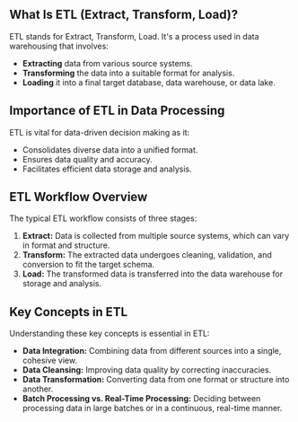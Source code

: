 ## What Is ETL (Extract, Transform, Load)?

ETL stands for Extract, Transform, Load. It's a process used in data warehousing that involves:

- **Extracting** data from various source systems.
- **Transforming** the data into a suitable format for analysis.
- **Loading** it into a final target database, data warehouse, or data lake.

## Importance of ETL in Data Processing

ETL is vital for data-driven decision making as it:

- Consolidates diverse data into a unified format.
- Ensures data quality and accuracy.
- Facilitates efficient data storage and analysis.

## ETL Workflow Overview

The typical ETL workflow consists of three stages:

1. **Extract:** Data is collected from multiple source systems, which can vary in format and structure.
2. **Transform:** The extracted data undergoes cleaning, validation, and conversion to fit the target schema.
3. **Load:** The transformed data is transferred into the data warehouse for storage and analysis.

## Key Concepts in ETL

Understanding these key concepts is essential in ETL:

- **Data Integration:** Combining data from different sources into a single, cohesive view.
- **Data Cleansing:** Improving data quality by correcting inaccuracies.
- **Data Transformation:** Converting data from one format or structure into another.
- **Batch Processing vs. Real-Time Processing:** Deciding between processing data in large batches or in a continuous, real-time manner.
